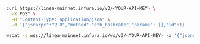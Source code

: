 
<Tabs>
  <TabItem value="cURL">

```bash
curl https://linea-mainnet.infura.io/v3/<YOUR-API-KEY> \
  -X POST \
  -H "Content-Type: application/json" \
  -d '{"jsonrpc":"2.0","method":"eth_hashrate","params": [],"id":1}'
```

  </TabItem>
  <TabItem value="WSS">

```bash
wscat -c wss://linea-mainnet.infura.io/ws/v3/<YOUR-API-KEY> -x '{"jsonrpc":"2.0","method":"eth_hashrate","params": [],"id":1}'
```

  </TabItem>
</Tabs>
